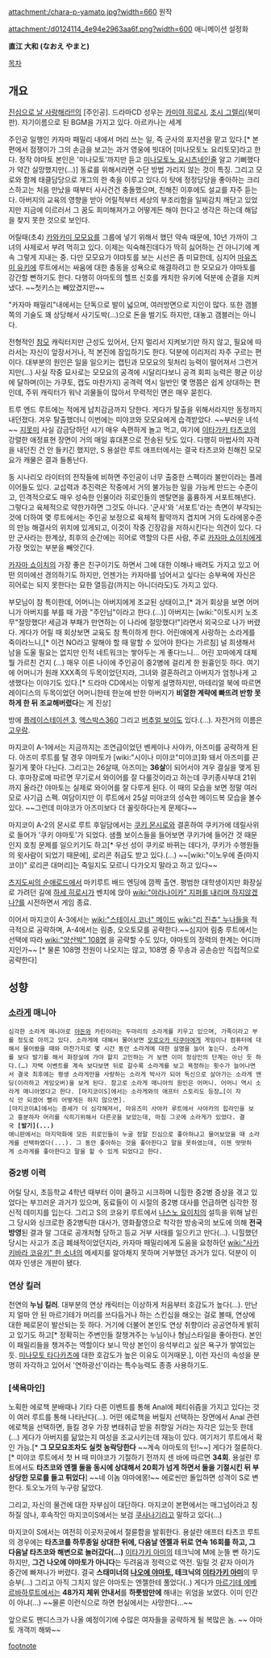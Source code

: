 attachment:/chara-p-yamato.jpg?width=660
원작

attachment:/d0124114_4e94e2963aa6f.png?width=600
애니메이션 설정화 

'''直江 大和 (なおえ やまと)'''

[[목차]]

== 개요 ==
[[진심으로 날 사랑해라!!]]의 [주인공]. 드라마CD 성우는 [[카미야 히로시]], [[조시 그렐리]](북미판).
자기이름으로 된 BGM을 가지고 있다. 아르카나는 세계

주인공 일행인 카자마 패밀리 내에서 머리 쓰는 일, 즉 군사의 포지션을 맡고 있다.[* 본편에서 점쟁이가 그의 손금을 보고는 과거 영웅에 빗대어 [미나모토노 요리토모]라고 한다. 정작 야마토 본인은 '미나모토'까지만 듣고 [[미나모토노 요시츠네]]인줄 알고 기뻐했다가 약간 실망했지만(...)] 동료를 위해서라면 수단 방법 가리지 않는 것이 특징. 그리고 모로와 함께 태클담당으로 개그의 한 축을 이루고 있다.이 탓에 정정당당을 좋아하는 크리스하고는 처음 만났을 때부터 사사건건 충돌했으며, 친해진 이후에도 설교를 자주 듣는다. 아버지의 교육의 영향을 받아 어릴적부터 세상의 부조리함을 일찌감치 깨닫고 있었지만 지금에 이르러서 그 꿈도 희미해져가고 어떻게든 해야 한다고 생각은 하는데 해답을 찾지 못한 것으로 보인다.

어릴때(초4) [[카와카미 모모요]]를 그룹에 넣기 위해서 했던 약속 때문에, 10년 가까이 그녀의 사제로서 부려 먹히고 있다. 이제는 익숙해진데다가 딱히 싫어하는 건 아니기에 계속 그렇게 지내는 중. 다만 모모요가 야먀토를 보는 시선은 좀 미묘한데, 심지어 [[마유즈미 유키에]] 루트에서는 싸움에 대한 충동을 성욕으로 해결하려고 한 모모요가 야마토를 강간할 뻔하기도 한다. 다행히 야마토의 헬프 신호를 캐치한 유키에 덕분에 순결을 지켜냈다. ~~첫키스는 빼았겼지만~~

"카자마 패밀리"내에서는 단독으로 발이 넓으며, 여러방면으로 지인이 많다. 또한 갬블쪽의 기술도 꽤 상당해서 사기도박(…)으로 돈을 벌기도 하지만, 대놓고 갬블러는 아니다.

전형적인 [[참모]] 캐릭터지만 근성도 있어서, 단지 멀리서 지켜보기만 하지 않고, 필요에 따라서는 자신이 앞장서거나, 적 본진에 잠입하기도 한다. 덕분에 이리저리 자주 구르는 편이다. 대부분의 원인은 일을 일으키는 캡틴과 모모요의 뒷처리 능력이 떨어져서 그런거지만(...) 사실 작중 묘사로는 모모요의 공격에 시달리다보니 공격 회피 능력은 평균 이상에 달하며(이는 가쿠토, 캡도 마찬가지) 공격력 역시 일반인 몇 명쯤은 쉽게 상대하는 편인데, 주위 캐릭터가 워낙 괴물들이 많아서 무력적인 면은 매우 묻힌다.

트루 엔드 루트에는 적에게 납치감금까지 당한다. 게다가 탈출을 위해서라지만 동정까지 내던졌다. 겨우 탈출했더니 이번에는 미야코와 모모요에게 습격받았다. ~~부러운 녀석~~ [[지못미]] 사실 감금당하던 시기 매우 속편하게 놀고 먹고, 여기에 [[이타가키 타츠코]]의 강렬한 애정표현 장면이 거의 매일 휴대폰으로 전송된 탓도 있다. 다행히 마법사의 자격을 내던진 건 안 들키긴 했지만, S 용설란 루트 애프터에서는 결국 타츠코와 친해진 모모요가 캐물은 결과 들통난다.

동 시나리오 라이터의 전작들에 비하면 주인공이 너무 출중한 스펙이라 불만이라는 플레이어들도 있다. 교섭력과 추진력은 작중에서 거의 불가능한 일을 가능케 만드는 수준이고, 인격적으로도 매우 성숙한 인물이라 히로인들의 멘탈면을 훌륭하게 서포트해낸다. 그렇다고 육체적으로 약한가하면 그것도 아니다. '군사'와 '서포트'라는 측면이 부각되는 것에 더하여 몇 루트에서는 주인공 보정으로 육체적 활약까지 겹치며 거의 도라에몽수준의 만능 해결사의 위치에 있게되고, 이것이 작중 긴장감을 저하시킨다는 의견이 있다. 다만 군사라는 한계상, 최후의 순간에는 히어로 역할의 다른 사람, 주로 [[카자마 쇼이치]]에게 가장 멋있는 부분을 빼앗긴다.

[[카자마 쇼이치]]의 가장 좋은 친구이기도 하면서 그에 대한 이해나 배려도 가지고 있고 어떤 의미에선 경의하기도 하지만, 언젠가는 카자마를 넘어서고 싶다는 승부욕에 자신은 히어로는 되지 못한다는 묘한 열등감(까지는 아니더라도)도 가지고 있다. 

부모님이 참 특이한데, 어머니는 아버지에게 조교된 상태이고,[* 과거 회상을 보면 어머니가 아버지를 부를 때 가끔 "주인님"이라고 한다.(…)] 아버지는 [wiki:"이토시키 노조무"절망했다! 세금과 부패가 만연하는 이 나라에 절망했다!"]라면서 외국으로 나가 버렸다. 게다가 어릴 때 회상보면 교육도 참 특이하게 한다. 어린애에게 사랑하는 소라게를 죽이라느니,[* 이건 NO라고 말해야 할 때 말할 수 있어야 한다는 가르침] 널 희생해서 남을 도울 필요는 없지만 인적 네트워크는 쌓아두는 게 좋다느니... 어린 꼬마에게 대체 뭘 가르친 건지 (...) 매우 이른 나이에 주인공이 중2병에 걸리게 한 원흉인듯 하다. 여기에 어머니가 원래 XXX족의 두목이었던지라, 그녀와 결혼하려고 아버지가 엄청나게 고생했다는 이야기도 있다.[* 드라마 CD에서는 이렇게 설명하지만, 마테리얼 북에 따르면 레이디스의 두목이었던 어머니한테 한눈에 반한 아버지가 '''비열한 계략에 빠뜨려 반항 못하게 한 뒤 조교해버렸다'''는 게 진상]

방에 [[플레이스테이션 3]], [[엑스박스360]] 그리고 [[버추얼 보이]]도 있다.(…). 자전거의 이름은 [[고우람]].

마지코이 A-1에서는 지금까지는 조연급이었던 벤케이나 사야카, 아즈미를 공략하게 된다. 아즈미 루트를 탈 경우 야마토가 [wiki:"시이나 미야코"미야코]화 돼서 아즈미를 끈질기게 쫓아 다닌다. 그리고는 26살때, 아즈미는 '''36살'''이 되어서야 겨우 결실을 맺게 된다. 후마장로에 따르면 무기로서 와이어를 잘 다룰것이라고 하는데 쿠키종사부대 21위까지 올라간 야마토는 실제로 와이어를 잘 다루게 된다. 이 때의 모습을 보면 정말 여러모로 사기급 스펙. 여담이지만 이 루트에서 25살 미야코의 성숙한 메이드복 모습을 볼수 있다. ~~그런데 미야코가 아즈미보다 더 꼴릿하다는게 문제다~~

마지코이 A-2의 몬시로 루트 후일담에서는 [[쿠키 몬시로]]와 결혼하여 쿠키가에 데릴사위로 들어가 '쿠키 야마토'가 되었다. 샘플 보이스들을 들어보면 쿠키가에 들어간 것 때문인지 호칭 문제를 일으키기도 하고[* 우선 성이 쿠키로 바뀌는 데다가, 쿠키가 수행원들의 윗사람이 되었기 때문에], 로리콘 취급도 받고 있다.(...) ~~[wiki:"이노우에 쥰(마지코이)" 로리콘 대머리]는 죽일지도 모르니 다가오지 말라고 하고 있다~~

[[츠지도씨의 순애로드]]에서 마키루트 배드 엔딩에 깜짝 출연. 평범한 대학생이지만 화장실로 가려던 길에 [[하세 히로시]]가 벤치에 앉아 [[wiki:"야라나이카" 지퍼를 내리며 하지않겠나?]]를 시전하면서 게임 종료.

이어서 마지코이 A-3에서는 [[wiki:"스테이시 코너" 메이드]] [[wiki:"리 진츄" 누나]]들을 적극적으로 공략하며, A-4에서는 림충, 오오토모를 공략한다.~~심지어 림충 루트에서는 선택에 따라 [[wiki:"양산박" 108명]] 을 공략할 수도 있다, 야마토의 정력의 한계는 어디까지인가~~ [* 물론 108명 전원이 나오지는 않고, 108명 중 무송과 공손승만 직접적으로 공략한다]
== 성향 ==
=== [[소라게]] 매니아 ===
 심각한 소라게 매니아로 [[야돈]]와 카린이라는 두마리의 소라게를 키우고 있으며, 가족이라고 부를 정도로 아끼고 있다. 소라게에 대해서 물어보면 [[모로오카 타쿠야]]에게 게임이나 컴퓨터에 대해서 물어봤을 때와 마찬가지로 몇 시간 동안 소라게에 대한 설명을 늘어 놓는다. 소라게를 보다 발기를 해서 화장실에 가야 할지 고민하는 거 보면 이미 정상인의 단계는 아닌 듯 하다.(…) 자택 이벤트를 계속 보다보면 뒤로 갈수록 소라게를 보고 욕정하는 횟수가 늘어나면서 결국 최후에는 평생 소라게만을 사랑하는 소라게 박사가 되어 독신으로 살아가는 소라게 엔딩(이라하고 게임오버)을 보게 된다. 참고로 소라게 매니아의 원인은 어머니. 어머니 역시 소라게 매니아였다고 한다. [마지코이S]에서는 소라게와의 애프터 스토리도 등장…[이 자식 안 되겠어 빨리 어떻게든 하지 않으면].
 [마지코이A]에서는 증세가 더 심각해져서, 마유즈미 사야카 루트에서 사야카의 힙라인을 보고 흥분하자 머리를 식히기위해서 다른곳을 보았는데, 마침 그곳에 소라게가 있었다. 결국 '''[발기](...)'''
 애니판에서는 마지막화에 모든 히로인들이 누굴 정말 진심으로 좋아하냐고 물어보았을 때 소라게를 선택하였다(...). 그 동안 좋아하는 것을 좋아한다고 말을 못하였는데, 이젠 떳떳하게 소라게를 좋아한다고 말을 할 수 있게 되었다고 한다.

=== 중2병 이력 ===
어릴 당시, 초등학교 4학년 때부터 이미 쿨하고 시크하며 니힐한 중2병 증상을 겪고 있었다는 부끄러운 과거가 있으며, 동료들이 이 시절의 중2병 대사를 언급하면 심각한 정신적 데미지를 입는다. 그리고 S의 코유키 루트에서 [[나스노 요이치]]의 설득을 위해 날린 그 당시와 싱크로한 중2병틱한 대사가, 영화촬영으로 착각한 방송국의 보도에 의해 '''전국방영'''된 결과 말 그대로 공개처형 당하고 등교 거부 사태를 일으키고 만다(…). 니힐했던 당시는 사고가 조금 폐쇄적이었던지라, 카자마 패밀리에게 도움을 요청하던 [[wiki:"사카키바라 코유키" 한 소녀]]의 메세지를 알아채지 못하며 거부했던 과거가 있다. 덕분이 이 여자 인생은 개판이 됐다.

=== 연상 킬러 ===
천연의 '''누님 킬러'''. 대부분의 연상 캐릭터는 이상하게 처음부터 호감도가 높다(…). 만난지 얼마 안 된 마르기테가 머리를 쓰다듬거나 하는 스킨십을 해오는 걸로 볼때, 연상에 대한 페로몬이 발산되는 듯 하다. 거기에 더불어 본인도 연상 취향이라 공공연하게 밝히고 있기도 하고[* 정확히는 주변인들 잘챙겨주는 누님이나 형님스타일을 좋아한다. 본인이 패밀리들을 챙겨주는 역할이다 보니 막상 본인이 응석부리고 싶은 욕구가 쌓여있는듯. [[미나모토 타다카츠]]에 대한 호감도가 높은 이유도 이거때문.], 이런 자신의 속성을 분명히 자각하고 있어서 '연하광선'이라는 특수능력도 종종 사용하기도. 

=== [색욕마인] ===
노획한 에로책 분배때나 기타 다른 이벤트를 통해 Anal에 페티쉬즘을 가지고 있다는 것이 여러 루트를 통해 나타난다(…). 어떤 에로책을 버릴지 선택하는 장면에서 Anal 관련 에로책을 선택하면, 들킬 경우 가장 변태취급 받을 취향일 거라는 자각은 있는듯 한데(…) 게다가 아버지를 닮았는지 여성을 조교시키는데 재능이 있다. 여기저기 루트에서 확인 가능.[* '''그 모모요조차도 실컷 농락당한다''' ~~계속 야마토의 턴!~~] 게다가 절륜하다.[* 미야코 루트에서 첫 H 때 미야코가 기절하기 전까지 센 바에 따르면 '''34회'''. 용설란 루트에서도 '''타츠코와 엔젤 둘을 동시에 상대해서 20회가 넘게 하면서 둘을 기절시킨 뒤 부상당한 모로를 들고 튀었다'''] ~~네 이놈 야마에몽!~~ 에로씬만 돌입하면 성격이 S로 변한다. 토오노가의 누구랑 닮았다.                                            

그리고, 자신의 물건에 대한 자부심이 대단하다. 마지코이 본편에서는 매그넘이라고 칭하질 않나, 후속작인 마지코이S에서는 보검 [[쿠사나기]]라고 말하고 있다(...)

마지코이 S에서는 여전히 이곳저곳에서 절륜함을 발휘한다. 용설란 애프터 타츠코 루트의 경우에는 '''타츠코를 하루종일 상대한 뒤에, 다음날 엔젤과 뒤로 연속 16회를 하고,  그 다음날 타츠코와 해변으로 놀러갔다(...)''' [[이타가키 아미]]의 테크닉에 M에 눈뜰 뻔 하기도 하지만, '''그건 나오에 야마토가 아니다'''는 두려움과 정력으로 역전. 밀릴 것 같자 아미가 중간에 빠져나가 버렸다. 결국 '''스태미너의 [[나오에 야마토]], 테크닉의 [[이타가키 아미]]'''의 무승부(...) 그리고 아직 그치지 않은 야마토는 엔젤한테 풀었다(..) 
게다가 [[마르기테 에베르바하]]루트에서는 '''48가지 체위 안내서'''를 '''하룻밤만에''' 해내는 위엄을 보였다. 이미 인간이 아냐(...) ~~물론 이런식으로 하면 현실에서는 사망한다...~~

앞으로도 팬디스크가 나올 예정이기에 수많은 여자들을 공략하게 될 복많은 놈. ~~ 야마토 개객끼 해봐~~

[[footnote]]
